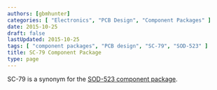 ```yaml
---
authors: [gbmhunter]
categories: [ "Electronics", "PCB Design", "Component Packages" ]
date: 2015-10-25
draft: false
lastUpdated: 2015-10-25
tags: [ "component packages", "PCB design", "SC-79", "SOD-523" ]
title: SC-79 Component Package
type: page
---
```



SC-79 is a synonym for the [SOD-523 component package](/pcb-design/component-packages/sod-523-component-package).
